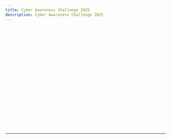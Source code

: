 ```yaml
---
title: Cyber Awareness Challenge 2025
description: Cyber Awareness Challenge 2025
---
```



<div className="space-y-1 max-w-none">
  <QuestionBlock
    client:load
    id="q1"
    question="MEETING NOTES: Your meeting notes are Unclassified. This means that your notes:"
    options={["May be released to the public.", "Do not have the potential to damage national security.", "Do not have the potential to affect the safety of personnel, missions, or systems.", "Do not require any markings."]}
    correctIndexes={[1]}
  />
<br />
  <QuestionBlock
    client:load
    id="q2"
    question="Question 2"
    options={["A", "B", "C", "D"]}
    correctIndexes={[1]}
  />
<br />
  <QuestionBlock
    client:load
    id="q3"
    question="Question 3"
    options={["A", "B", "C", "D"]}
    correctIndexes={[2]}
  />
<br />
  <QuestionBlock
    client:load
    id="q4"
    question="Question 4"
    options={["A", "B", "C", "D"]}
    correctIndexes={[3]}
  />
<br />
  <QuestionBlock
    client:load
    id="q5"
    question="Question 5"
    options={["A", "B", "C", "D"]}
    correctIndexes={[0]}
  />
<br />
  <QuestionBlock
    client:load
    id="q6"
    question="Question 6"
    options={["A", "B", "C", "D"]}
    correctIndexes={[1]}
  />
<br />
  <QuestionBlock
    client:load
    id="q7"
    question="Question 7"
    options={["A", "B", "C", "D"]}
    correctIndexes={[2]}
  />
<br />
  <QuestionBlock
    client:load
    id="q8"
    question="Question 8"
    options={["A", "B", "C", "D"]}
    correctIndexes={[3]}
  />
<br />
  <QuestionBlock
    client:load
    id="q9"
    question="Question 9"
    options={["A", "B", "C", "D"]}
    correctIndexes={[0]}
  />
<br />
  <QuestionBlock
    client:load
    id="q10"
    question="Question 10"
    options={["A", "B", "C", "D"]}
    correctIndexes={[1]}
  />
<br />
  <QuestionBlock
    client:load
    id="q11"
    question="Question 11"
    options={["A", "B", "C", "D"]}
    correctIndexes={[2]}
  />
<br />
  <QuestionBlock
    client:load
    id="q12"
    question="Question 12"
    options={["A", "B", "C", "D"]}
    correctIndexes={[3]}
  />
<br />
  <QuestionBlock
    client:load
    id="q13"
    question="Question 13"
    options={["A", "B", "C", "D"]}
    correctIndexes={[0]}
  />
<br />
  <QuestionBlock
    client:load
    id="q14"
    question="Question 14"
    options={["A", "B", "C", "D"]}
    correctIndexes={[1]}
  />
<br />
  <QuestionBlock
    client:load
    id="q15"
    question="Question 15"
    options={["A", "B", "C", "D"]}
    correctIndexes={[2]}
  />
<br />
  <QuestionBlock
    client:load
    id="q16"
    question="Question 16"
    options={["A", "B", "C", "D"]}
    correctIndexes={[3]}
  />
<br />
  <QuestionBlock
    client:load
    id="q17"
    question="Question 17"
    options={["A", "B", "C", "D"]}
    correctIndexes={[0]}
  />
<br />
  <QuestionBlock
    client:load
    id="q18"
    question="Question 18"
    options={["A", "B", "C", "D"]}
    correctIndexes={[1]}
  />
<br />
  <QuestionBlock
    client:load
    id="q19"
    question="Question 19"
    options={["A", "B", "C", "D"]}
    correctIndexes={[2]}
  />
<br />
  <QuestionBlock
    client:load
    id="q20"
    question="Question 20"
    options={["A", "B", "C", "D"]}
    correctIndexes={[3]}
  />
</div>

---

<BmcPopup client:only="react" />
